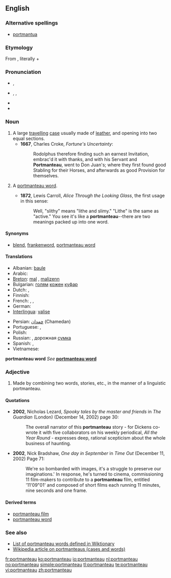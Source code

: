 {{was wotd|2007|March|8}}
==English==
{{wikipedia}}

===Alternative spellings===
* {{sense|travelling case}} [[portmantua]]

===Etymology===
From {{F.}} {{term|portemanteau|lang=fr}}, literally {{term|porte||carry}} + {{term|manteau|lang=fr||coat}}

===Pronunciation===
*{{a|RP}} {{IPA|/pɔːtˈmæn.təʊ/}}, {{SAMPA|/pO:t"m{nt@U/}}
*{{a|US}} {{enPR|pôrt'măntō}}, {{IPA|/pɔːrtˈmæntoʊ/}}, {{SAMPA|/pO:rt"m{ntou/}}
*{{audio|en-us-portmanteau-1.ogg|Audio 1 (US)}}
*{{audio|en-us-portmanteau-2.ogg|Audio 2 (US)}}

===Noun===
{{en-noun|pl2=portmanteaux}}

# A large [[travel]]ling [[case]] usually made of [[leather]], and opening into two equal sections.
#*'''1667''', Charles Croke, ''Fortune's Uncertainty'':
#*: Rodolphus therefore finding such an earnest Invitation, embrac'd it with thanks, and with his Servant and '''Portmanteau''', went to Don Juan's; where they first found good Stabling for their Horses, and afterwards as good Provision for themselves.
# {{linguistics}} A [[portmanteau word]].
#* '''1872''', Lewis Carroll, ''Alice Through the Looking Glass'', the first usage in this sense:
#*: Well, "slithy" means "lithe and slimy." "Lithe" is the same as "active." You see it's like a '''portmanteau'''--there are two meanings packed up into one word.

====Synonyms====
* {{sense|portmanteau word}} [[blend]], [[frankenword]], [[portmanteau word]]

====Translations====

{{trans-top|case}}
* Albanian: [[baule]] {{f}}
* Arabic: {{t-|ar|حقيبة سفر|sc=Arab}}
* [[Breton]]: [[mal]] {{f}}, [[malizenn]] {{f}}
* Bulgarian: [[голям]] [[кожен]] [[куфар]] {{m}}
* Dutch: {{t+|nl|koffer|f}}, {{t-|nl|valies|f}}
* Finnish: {{t-|fi|matkalaukku}}
* French: {{t+|fr|portemanteau|m}}, {{t+|fr|valise|f}}, {{t+|fr|malle|f}}
* German: {{t+|de|Koffer|m}}
* [[Interlingua]]: [[valise#Interlingua|valise]]
{{trans-mid}}
* Persian: [[چمدان]]  (Chamedan)
* Portuguese: {{t-|pt|maleta|f}}, {{t-|pt|valise|f}}
* Polish: {{t-|pl|waliza|f}}
* Russian: {{t-|ru|чемодан|m|tr=čemodan|sc=Cyrl}}, дорожная [[сумка]] {{f}}
* Spanish: {{t+|es|maleta|f}}, {{t-|es|valija|f}}
* Vietnamese: {{t+|vi|va li|xs=Vietnamese}}
{{trans-bottom}}

'''portmanteau word'''
''See'' '''[[portmanteau word]]'''

===Adjective===
{{en-adj|-}}

# {{context|used only before a noun|of a word, story, etc.}} Made by combining two words, stories, etc., in the manner of a linguistic portmanteau.

====Quotations====
*'''2002''', Nicholas Lezard, ''Spooky tales by the master and friends'' in ''The Guardian'' (London) (December 14, 2002) page 30:
*: The overall narrator of this '''portmanteau''' story - for Dickens co-wrote it with five collaborators on his weekly periodical, ''All the Year Round'' - expresses deep, rational scepticism about the whole business of haunting.
*'''2002''', Nick Bradshaw, ''One day in September'' in ''Time Out'' (December 11, 2002) Page 71:
*: We're so bombarded with images, it's a struggle to preserve our imaginations.' In response, he's turned to cinema, commissioning 11 film-makers to contribute to a '''portmanteau''' film, entitled '11'09"01' and composed of short films each running 11 minutes, nine seconds and one frame.

====Derived terms====
*[[portmanteau film]]
*[[portmanteau word]]

===See also===
*[[:Category:Portmanteaus|List of portmanteau words defined in Wiktionary]]
*[[w:Portmanteau|Wikipedia article on portmanteaus (cases and words)]]

[[fr:portmanteau]]
[[ko:portmanteau]]
[[io:portmanteau]]
[[nl:portmanteau]]
[[no:portmanteau]]
[[simple:portmanteau]]
[[tl:portmanteau]]
[[te:portmanteau]]
[[vi:portmanteau]]
[[zh:portmanteau]]